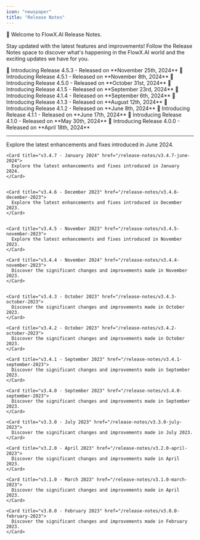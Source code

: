 ```yaml
---
icon: "newspaper"
title: "Release Notes"
---
```




🚀 Welcome to FlowX.AI Release Notes. 

Stay updated with the latest features and improvements! Follow the Release Notes space to discover what's happening in the FlowX.AI world and the exciting updates we have for you.

<CardGroup>
  <Card title = "Version 4.5.3" href ="v4.5.3-november-2024/" icon ="wrench">
  🚀 Introducing Release 4.5.3 - Released on **November 25th, 2024**
  </Card>

  <Card title = "Version 4.5.1" href ="v4.5.1-november-2024/" icon ="wrench">
  🚀 Introducing Release 4.5.1 - Released on  **November 8th, 2024**
  </Card>

  <Card title = "Version 4.5.0" href ="v4.5.0-october-2024/" icon ="sparkles">
  🚀 Introducing Release 4.5.0 - Released on **October 31st, 2024**
  </Card>

  <Card title = "Version 4.1.5" href ="v4.1.5-september-2024/" icon ="wrench">
  🚀 Introducing Release 4.1.5 - Released on **September 23rd, 2024**
  </Card>

 
 <Card title = "Version 4.1.4" href ="v4.1.4-september-2024/" icon ="wrench">
  🚀 Introducing Release 4.1.4 - Released on **September 6th, 2024**
  </Card>

  <Card title = "Version 4.1.3" href ="v4.1.3-august-2024/" icon ="wrench">
  🚀 Introducing Release 4.1.3 - Released on **August 12th, 2024**
  </Card>


  <Card title = "Version 4.1.2" href ="v4.1.2-june-2024/" icon ="wrench">
  🚀 Introducing Release 4.1.2 - Released on **June 8th, 2024**
  </Card>

  <Card title = "Version 4.1.1" href ="v4.1.1-june-2024/" icon ="wrench">
  🚀 Introducing Release 4.1.1 - Released on **June 17th, 2024**
  </Card>

  <Card title = "Version 4.1.0" href ="v4.1.0-may-2024/" icon="wrench">
  🚀 Introducing Release 4.1.0 - Released on **May 30th, 2024**
  </Card>

  <Card title = "Version 4.0.0" href ="v4.0.0-april-2024/" icon="scroll">
  🚀 Introducing Release 4.0.0 - Released on **April 18th, 2024**
  </Card>

</CardGroup>


***


    

  <Accordion title="Version 3.x.x" icon="files">
<CardGroup>
    <Card title="v3.4.8 - June 2024" href="/release-notes/v3.4.8-june-2024">
      Explore the latest enhancements and fixes introduced in June 2024.
    </Card>  
    
    <Card title="v3.4.7 - January 2024" href="/release-notes/v3.4.7-june-2024">
      Explore the latest enhancements and fixes introduced in January 2024.
    </Card>


    <Card title="v3.4.6 - December 2023" href="/release-notes/v3.4.6-december-2023">
      Explore the latest enhancements and fixes introduced in December 2023.
    </Card>


    <Card title="v3.4.5 - November 2023" href="/release-notes/v3.4.5-november-2023">
      Explore the latest enhancements and fixes introduced in November 2023.
    </Card>

    <Card title="v3.4.4 - November 2024" href="/release-notes/v3.4.4-november-2023">
      Discover the significant changes and improvements made in November 2023.
    </Card>


    <Card title="v3.4.3 - October 2023" href="/release-notes/v3.4.3-october-2023">
      Discover the significant changes and improvements made in October 2023.
    </Card>

    <Card title="v3.4.2 - October 2023" href="/release-notes/v3.4.2-october-2023">
      Discover the significant changes and improvements made in October 2023.
    </Card>

    <Card title="v3.4.1 - September 2023" href="/release-notes/v3.4.1-september-2023">
      Discover the significant changes and improvements made in September 2023.
    </Card>

    <Card title="v3.4.0 - September 2023" href="/release-notes/v3.4.0-september-2023">
      Discover the significant changes and improvements made in September 2023.
    </Card>

    <Card title="v3.3.0 - July 2023" href="/release-notes/v3.3.0-july-2023">
      Discover the significant changes and improvements made in July 2023.
    </Card>

    <Card title="v3.2.0 - April 2023" href="/release-notes/v3.2.0-april-2023">
      Discover the significant changes and improvements made in April 2023.
    </Card>

    <Card title="v3.1.0 - March 2023" href="/release-notes/v3.1.0-march-2023">
      Discover the significant changes and improvements made in April 2023.
    </Card>

    <Card title="v3.0.0 - February 2023" href="/release-notes/v3.0.0-february-2023">
      Discover the significant changes and improvements made in February 2023.
    </Card>
</CardGroup>
  </Accordion>
